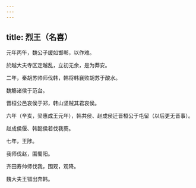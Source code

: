 ```yaml
---
---
---
```

title: 烈王（名喜）
---



元年丙午，魏公子缓如邯郸，以作难。

於越大夫寺区定越乱，立初无余，是为莽安。

二年，秦胡苏帅师伐韩，韩将韩襄败胡苏于酸水。

魏觞诸侯于范台。

晋桓公邑哀侯于郑，韩山坚贼其君哀侯。

六年（辛亥，梁惠成王元年），韩共侯、赵成侯迁晋桓公于屯留（以后更无晋事）。

赵成侯偃、韩懿侯若伐我葵。

七年，王陟。

我师伐赵，围蜀阳。

齐田寿帅师伐我，围观，观降。

魏大夫王错出奔韩。